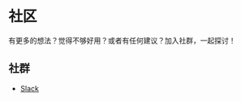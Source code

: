 
# 社区

有更多的想法？觉得不够好用？或者有任何建议？加入社群，一起探讨！

## 社群

- <Link href="https://join.slack.com/t/nsi-comm/shared_invite/zt-10ui598zn-CE7gCONdMuD1gxKAZHyfyg"><a href="https://join.slack.com/t/nsi-comm/shared_invite/zt-10ui598zn-CE7gCONdMuD1gxKAZHyfyg">Slack</a></Link>

